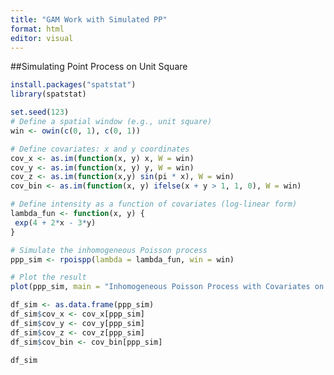 ```yaml
---
title: "GAM Work with Simulated PP"
format: html
editor: visual
---
```


##Simulating Point Process on Unit Square

```r
install.packages("spatstat")
library(spatstat)
```
```r
set.seed(123)
# Define a spatial window (e.g., unit square)
win <- owin(c(0, 1), c(0, 1))

# Define covariates: x and y coordinates
cov_x <- as.im(function(x, y) x, W = win)
cov_y <- as.im(function(x, y) y, W = win)
cov_z <- as.im(function(x,y) sin(pi * x), W = win)
cov_bin <- as.im(function(x, y) ifelse(x + y > 1, 1, 0), W = win)

# Define intensity as a function of covariates (log-linear form)
lambda_fun <- function(x, y) {
 exp(4 + 2*x - 3*y)
}

# Simulate the inhomogeneous Poisson process
ppp_sim <- rpoispp(lambda = lambda_fun, win = win)

# Plot the result
plot(ppp_sim, main = "Inhomogeneous Poisson Process with Covariates on Unit Square", xlim = c(0,1), ylim = c(0,1))

df_sim <- as.data.frame(ppp_sim)
df_sim$cov_x <- cov_x[ppp_sim]
df_sim$cov_y <- cov_y[ppp_sim]
df_sim$cov_z <- cov_z[ppp_sim]
df_sim$cov_bin <- cov_bin[ppp_sim]

df_sim

```
###
